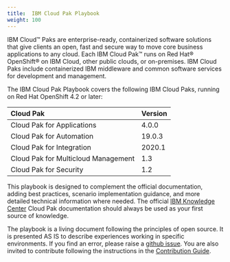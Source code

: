 ```yaml
---
title:  IBM Cloud Pak Playbook
weight: 100
---
```


IBM Cloud™ Paks are enterprise-ready, containerized software solutions
that give clients an open, fast and secure way to move core business
applications to any cloud. Each IBM Cloud Pak™ runs on Red Hat® OpenShift®
on IBM Cloud, other public clouds, or on-premises. IBM Cloud Paks include
containerized IBM middleware and common software services for development
and management.

The IBM Cloud Pak Playbook covers the following IBM Cloud Paks, running
on Red Hat OpenShift 4.2 or later:

| Cloud Pak | Version |
| :-------- | :-------------- |
| Cloud Pak for Applications    | 4.0.0  |
| Cloud Pak for Automation      | 19.0.3 |
| Cloud Pak for Integration     | 2020.1 |
| Cloud Pak for Multicloud Management | 1.3 |
| Cloud Pak for Security        | 1.2 |

This playbook is designed to complement the official documentation,
adding best practices, scenario implementation guidance, and more
detailed technical information where needed. The official
[IBM Knowledge Center](https://www.ibm.com/support/knowledgecenter)
Cloud Pak documentation should always be used as your first source of knowledge.

The playbook is a living document following the principles of open source. It is presented AS IS to describe experiences working in specific environments.
If you find an error, please raise a [github issue](https://github.com/ibm-cloud-architecture/cloudpak8s/issues).
You are also invited to contribute following the instructions in the
[Contribution Guide](https://ocp42.cloudpak8s.io/contribute/).
